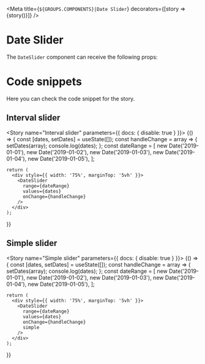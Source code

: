 
<Meta
  title={`${GROUPS.COMPONENTS}|Date Slider`}
  decorators={[story => <DivFlex>{story()}</DivFlex>]}
/>

# Date Slider

The `DateSlider` component can receive the following props:

<Props of={DateSlider} />

# Code snippets

Here you can check the code snippet for the story.

## Interval slider

<Story name="Interval slider" parameters={{ docs: { disable: true } }}>
  {() => {
    const [dates, setDates] = useState([]);
    const handleChange = array => {
      setDates(array);
      console.log(dates);
    };
    const dateRange = [
      new Date('2019-01-01'),
      new Date('2019-01-02'),
      new Date('2019-01-03'),
      new Date('2019-01-04'),
      new Date('2019-01-05'),
    ];

    return (
      <div style={{ width: '75%', marginTop: '5vh' }}>
        <DateSlider
          range={dateRange}
          values={dates}
          onChange={handleChange}
        />
      </div>
    );
  }}
</Story>

<Source id="components-date-slider--interval-slider" />

## Simple slider

<Story name="Simple slider" parameters={{ docs: { disable: true } }}>
  {() => {
    const [dates, setDates] = useState([]);
    const handleChange = array => {
      setDates(array);
      console.log(dates);
    };
    const dateRange = [
      new Date('2019-01-01'),
      new Date('2019-01-02'),
      new Date('2019-01-03'),
      new Date('2019-01-04'),
      new Date('2019-01-05'),
    ];

    return (
      <div style={{ width: '75%', marginTop: '5vh' }}>
        <DateSlider
          range={dateRange}
          values={dates}
          onChange={handleChange}
          simple
        />
      </div>
    );
  }}
</Story>

<Source id="components-date-slider--simple-slider" />
